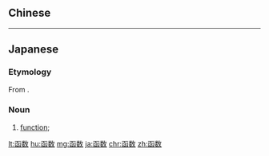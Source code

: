 {{also|函數}}
==Chinese==
{{zh-see|函數}}

----

==Japanese==
{{ja-kanjitab|かん|すう|yomi=o}}

===Etymology===
From {{etyl|zhx|ja|sort=かんすう}} {{m|zh|sc=Hani|函数}}.

===Noun===
{{ja-noun|かんすう|kyu=函數}}

# {{lb|ja|mathematics|computer science|sort=かんすう}} [[function]]; {{alternative spelling of|関数|lang=ja}}

[[lt:函数]]
[[hu:函数]]
[[mg:函数]]
[[ja:函数]]
[[chr:函数]]
[[zh:函数]]